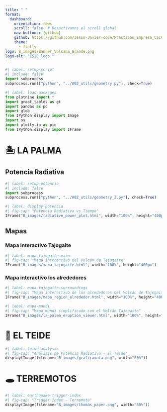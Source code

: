 ---
title: " " 
format: 
  dashboard:
    orientation: rows
    scroll: false  # Desactivamos el scroll global
    nav-buttons: [github]
    github: https://github.com/Jesus-Javier-code/Practicas_Empresa_CSIC.git
    theme:
      - flatly
logo: B_images/Banner_Volcana_Grande.png
logo-alt: "CSIC logo."
---

<style>
/* RESET GENERAL */
body, html, .dashboard {
  overflow: visible !important;
  height: auto !important;
}

/* ELIMINAR TODOS LOS SCROLLS */
.panel-card, .cell-output, .cell, .panel-card-body {
  overflow: visible !important;
  height: auto !important;
}

/* IFRAMES COMPACTOS */
iframe {
  width: 100% !important;
  height: 400px !important;  /* Altura más pequeña */
  border: none !important;
  margin: 0 !important;
  padding: 0 !important;
  display: block !important;
}

/* IMÁGENES RESPONSIVAS */
img {
  max-width: 100% !important;
  height: auto !important;
  display: block !important;
  margin: 0 auto !important;
}

/* COLUMNAS IGUALES */
.columns {
  display: flex;
  gap: 15px;
}

.column {
  flex: 1;
}

/* ESTILOS DEL HEADER (igual que antes) */
@import url('https://fonts.cdnfonts.com/css/hippo-lettro');
.navbar-brand::after {
  content: "VOLCANA";
  font-family: 'Hippo Letto', sans-serif;
  color: #413224;
  font-size: 1.8rem;
  letter-spacing: 1px;
  margin-left: 10px;
}
.navbar-brand:not(:after) { display: none; }
.navbar {
  background: rgb(251,235,207) !important;
  border-bottom: 3px solid #413224 !important;
}
.navbar-brand { color: #413224 !important; }
.navbar-nav .nav-link {
  color: #413224 !important;
  margin: 0 10px;
  border-radius: 4px 4px 0 0;
}
.navbar-nav .nav-link.active {
  background-color: #413224 !important;
  color: white !important;
}
.navbar-nav .nav-link:hover:not(.active) {
  background-color: rgba(65,50,36,0.1) !important;
}
</style>

```{python}
#| label: setup-script
#| include: false
import subprocess
subprocess.run(["python", "../A02_utils/geometry.py"], check=True)
```


```{python}
#| label: load-packages
from plotnine import *
import great_tables as gt
import pandas as pd
import glob
from IPython.display import Image
import os
import plotly.io as pio
from IPython.display import IFrame
```


# 🏝️ LA PALMA {#la-palma}

## Potencia Radiativa {.panel-tabset}

```{python}
#| label: setup-potencia
#| include: false
import subprocess
subprocess.run(["python", "../A02_utils/geometry_2.py"], check=True)
```

```{python}
#| label: display-potencia
#| fig-cap: "Potencia Radiativa vs Tiempo"
IFrame("B_images/radiative_power_plot.html", width="100%", height="400px")
```

## Mapas 
### Mapa interactivo Tajogaite 
```{python}
#| label: mapa-tajogaite-main
#| fig-cap: "Mapa interactivo del Volcán de Tajogaite"
IFrame("B_images/mapa_tajogaite.html", width="100%", height="400px")
```
### Mapa interactivo los alrededores 
```{python}
#| label: mapa-tajogaite-surroundings
#| fig-cap: "Mapa interactivo de los alrededores del Volcán de Tajogaite"
IFrame("B_images/mapa_region_alrededor.html", width="100%", height="400px")
```
```{python}
#| label: mapa-mundi
#| fig-cap: "Mapa mundi simplificado con el Volcán Tajogaite"
IFrame("B_images/la_palma_eruption_viewer.html", width="100%", height="550px")
```
# 🌋 EL TEIDE

```{python}
#| label: teide-analysis
#| fig-cap: "Análisis de Potencia Radiativa - El Teide"
display(Image(filename="B_images/graficamala.png", width="80%"))
```

# 🕳️ TERREMOTOS

```{python}
#| label: earthquake-trigger-index
#| fig-cap: "Trigger Index - Terremoto"
display(Image(filename="B_images/thomas_paper.png", width="80%"))
```